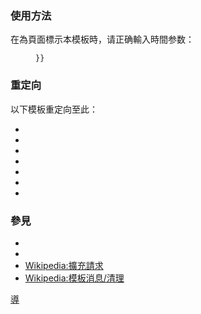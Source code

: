 <noinclude>{{template doc page viewed directly}}</noinclude>
{{Twinkle standard installation}}
<!-- 在本行下編輯模板說明 -->
=== 使用方法 ===

在為頁面標示本模板時，请正确輸入時間参数：

: <code>{{tl|导言过短|<nowiki>time=</nowiki>{{#time:Y-m-d}}}}</code>

{{导言清理维护模板}}
<includeonly><!--
++++ PLEASE ADD CATEGORIES AND INTERWIKIS BELOW THIS LINE, THANK YOU. -->
[[Category:导言清理维护模板|{{PAGENAME}}]]
</includeonly>

===重定向===
以下模板重定向至此：
*{{tl|导言过短}}
*{{tl|導言}}
*{{tl|序言}}
*{{tl|序}}
*{{tl|首段}}
*{{tl|首章}}
*{{tl|Lead section}}

===參見===
*{{tl|expand}}
*{{tl|Lead section}}
* [[Wikipedia:擴充請求]]
* [[Wikipedia:模板消息/清理]]

[[Category:清理模板‎|導]]
